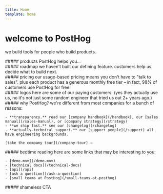 ```yaml
---
title: Home
template: home
---
```


<HappyHog />

<h1 class="flex items-end gap-1">welcome to <Logo /> PostHog</h1>

we build tools for people who build products.

<div class="clear-both"></div>
<div class="space-y-8 pt-2">
<div id="products">
    ##### products
    PostHog helps you...
    <Products />
</div>

<div id="roadmap">
    ##### roadmap
    we haven't built our defining feature. customers help us decide what to build next.
    <Roadmap />
</div>

<div id="pricing">
    ##### pricing
    our usage-based pricing means you don't have to "talk to sales". plus each product has a generous monthly free tier – in fact, 98% of customers use PostHog for free!
    <Pricing />
</div>

<div id="logos">
    ##### logos
    here are some of our paying customers. (yes they actually use us, no it's not just some random engineer that tried us out 2+ years ago.)
    <Customers />
</div>

<div id="why-posthog?">
    ##### why PostHog?
    we're different from most companies for a bunch of reasons:

    - **transparency.** read our [company handbook](/handbook), our [sales manual](/sales-manual), or [company strategy](/strategy)
    - **we ship fast.** see our [changelog](/changelog)
    - **actually-technical support.** our [support people](/support) all have engineering backgrounds.

    [take the company tour](/company-tour) →
</div>

<div id="bedtime-reading">
    ##### bedtime reading
    here are some links that may be interesting to you:

    - [demo.mov](/demo.mov)
    - [technical docs](/technical-docs)
    - [api](/api)
    - [ask a question](/ask-a-question)
    - [small teams at PostHog](/small-teams-at-posthog)
</div>

<div id="shameless-cta">
    ##### shameless CTA
    <CTA />
</div>
</div>
